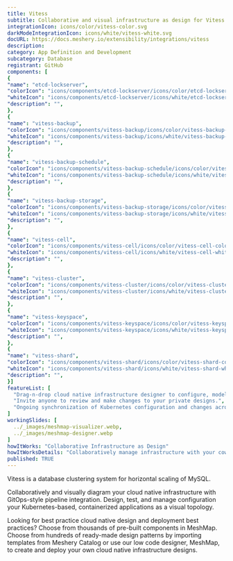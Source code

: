 ```yaml
---
title: Vitess
subtitle: Collaborative and visual infrastructure as design for Vitess
integrationIcon: icons/color/vitess-color.svg
darkModeIntegrationIcon: icons/white/vitess-white.svg
docURL: https://docs.meshery.io/extensibility/integrations/vitess
description: 
category: App Definition and Development
subcategory: Database
registrant: GitHub
components: [
{
"name": "etcd-lockserver",
"colorIcon": "icons/components/etcd-lockserver/icons/color/etcd-lockserver-color.svg",
"whiteIcon": "icons/components/etcd-lockserver/icons/white/etcd-lockserver-white.svg",
"description": "",
},
{
"name": "vitess-backup",
"colorIcon": "icons/components/vitess-backup/icons/color/vitess-backup-color.svg",
"whiteIcon": "icons/components/vitess-backup/icons/white/vitess-backup-white.svg",
"description": "",
},
{
"name": "vitess-backup-schedule",
"colorIcon": "icons/components/vitess-backup-schedule/icons/color/vitess-backup-schedule-color.svg",
"whiteIcon": "icons/components/vitess-backup-schedule/icons/white/vitess-backup-schedule-white.svg",
"description": "",
},
{
"name": "vitess-backup-storage",
"colorIcon": "icons/components/vitess-backup-storage/icons/color/vitess-backup-storage-color.svg",
"whiteIcon": "icons/components/vitess-backup-storage/icons/white/vitess-backup-storage-white.svg",
"description": "",
},
{
"name": "vitess-cell",
"colorIcon": "icons/components/vitess-cell/icons/color/vitess-cell-color.svg",
"whiteIcon": "icons/components/vitess-cell/icons/white/vitess-cell-white.svg",
"description": "",
},
{
"name": "vitess-cluster",
"colorIcon": "icons/components/vitess-cluster/icons/color/vitess-cluster-color.svg",
"whiteIcon": "icons/components/vitess-cluster/icons/white/vitess-cluster-white.svg",
"description": "",
},
{
"name": "vitess-keyspace",
"colorIcon": "icons/components/vitess-keyspace/icons/color/vitess-keyspace-color.svg",
"whiteIcon": "icons/components/vitess-keyspace/icons/white/vitess-keyspace-white.svg",
"description": "",
},
{
"name": "vitess-shard",
"colorIcon": "icons/components/vitess-shard/icons/color/vitess-shard-color.svg",
"whiteIcon": "icons/components/vitess-shard/icons/white/vitess-shard-white.svg",
"description": "",
}]
featureList: [
  "Drag-n-drop cloud native infrastructure designer to configure, model, and deploy your workloads.",
  "Invite anyone to review and make changes to your private designs.",
  "Ongoing synchronization of Kubernetes configuration and changes across any number of clusters."
]
workingSlides: [
  ../_images/meshmap-visualizer.webp,
  ../_images/meshmap-designer.webp
]
howItWorks: "Collaborative Infrastructure as Design"
howItWorksDetails: "Collaboratively manage infrastructure with your coworkers synchronously sharing the same designs."
published: TRUE
---
```

<p>
Vitess is a database clustering system for horizontal scaling of MySQL.
</p>
<p>
    Collaboratively and visually diagram your cloud native infrastructure with GitOps-style pipeline integration. Design, test, and manage configuration your Kubernetes-based, containerized applications as a visual topology.
</p>
<p>
    Looking for best practice cloud native design and deployment best practices? Choose from thousands of pre-built components in MeshMap. Choose from hundreds of ready-made design patterns by importing templates from Meshery Catalog or use our low code designer, MeshMap, to create and deploy your own cloud native infrastructure designs.
</p>
